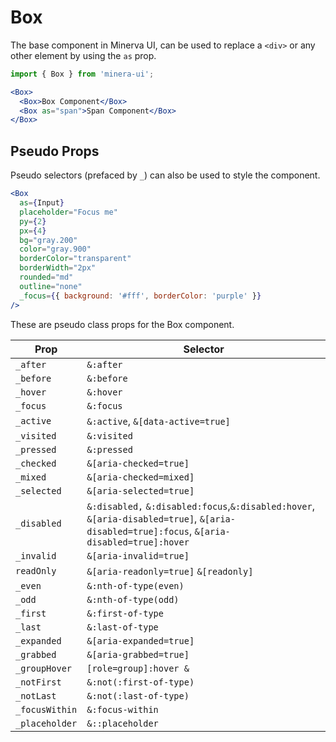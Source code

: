 # Box

The base component in Minerva UI, can be used to replace a `<div>` or any other element by using the `as` prop.

```js
import { Box } from 'minera-ui';
```

```jsx live
<Box>
  <Box>Box Component</Box>
  <Box as="span">Span Component</Box>
</Box>
```

## Pseudo Props

Pseudo selectors (prefaced by `_`) can also be used to style the component.

```jsx live
<Box
  as={Input}
  placeholder="Focus me"
  py={2}
  px={4}
  bg="gray.200"
  color="gray.900"
  borderColor="transparent"
  borderWidth="2px"
  rounded="md"
  outline="none"
  _focus={{ background: '#fff', borderColor: 'purple' }}
/>
```

These are pseudo class props for the Box component.

| Prop           | Selector                                                                                                                                   |
| -------------- | ------------------------------------------------------------------------------------------------------------------------------------------ |
| `_after`       | `&:after`                                                                                                                                  |
| `_before`      | `&:before`                                                                                                                                 |
| `_hover`       | `&:hover`                                                                                                                                  |
| `_focus`       | `&:focus`                                                                                                                                  |
| `_active`      | `&:active`, `&[data-active=true]`                                                                                                          |
| `_visited`     | `&:visited`                                                                                                                                |
| `_pressed`     | `&:pressed`                                                                                                                                |
| `_checked`     | `&[aria-checked=true]`                                                                                                                     |
| `_mixed`       | `&[aria-checked=mixed]`                                                                                                                    |
| `_selected`    | `&[aria-selected=true]`                                                                                                                    |
| `_disabled`    | `&:disabled,` `&:disabled:focus`,`&:disabled:hover`, `&[aria-disabled=true]`, `&[aria-disabled=true]:focus`, `&[aria-disabled=true]:hover` |
| `_invalid`     | `&[aria-invalid=true]`                                                                                                                     |
| `readOnly`     | `&[aria-readonly=true]` `&[readonly]`                                                                                                      |
| `_even`        | `&:nth-of-type(even)`                                                                                                                      |
| `_odd`         | `&:nth-of-type(odd)`                                                                                                                       |
| `_first`       | `&:first-of-type`                                                                                                                          |
| `_last`        | `&:last-of-type`                                                                                                                           |
| `_expanded`    | `&[aria-expanded=true]`                                                                                                                    |
| `_grabbed`     | `&[aria-grabbed=true]`                                                                                                                     |
| `_groupHover`  | `[role=group]:hover &`                                                                                                                     |
| `_notFirst`    | `&:not(:first-of-type)`                                                                                                                    |
| `_notLast`     | `&:not(:last-of-type)`                                                                                                                     |
| `_focusWithin` | `&:focus-within`                                                                                                                           |
| `_placeholder` | `&::placeholder`                                                                                                                           |
